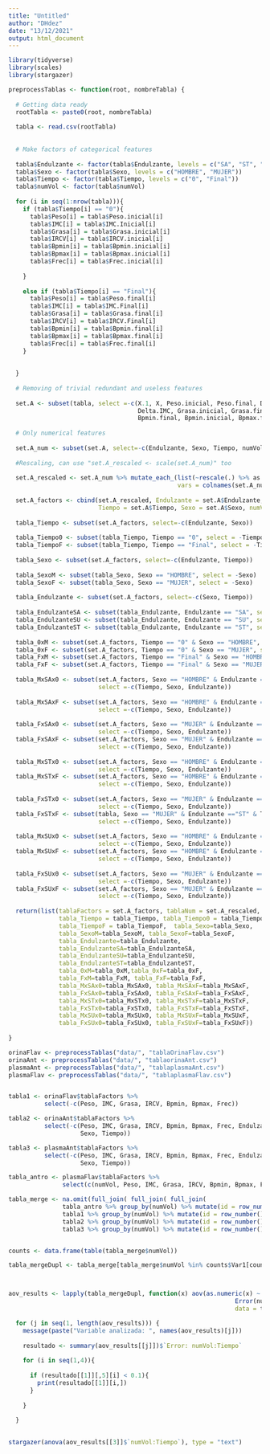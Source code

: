 ```yaml
---
title: "Untitled"
author: "DHdez"
date: "13/12/2021"
output: html_document
---
```


```r

library(tidyverse)
library(scales)
library(stargazer)

preprocessTablas <- function(root, nombreTabla) {
  
  # Getting data ready
  rootTabla <- paste0(root, nombreTabla)
  
  tabla <- read.csv(rootTabla)
  
  
  # Make factors of categorical features
  
  tabla$Endulzante <- factor(tabla$Endulzante, levels = c("SA", "ST", "SU"))
  tabla$Sexo <- factor(tabla$Sexo, levels = c("HOMBRE", "MUJER"))
  tabla$Tiempo <- factor(tabla$Tiempo, levels = c("0", "Final"))
  tabla$numVol <- factor(tabla$numVol)
  
  for (i in seq(1:nrow(tabla))){
    if (tabla$Tiempo[i] == "0"){
      tabla$Peso[i] = tabla$Peso.inicial[i]
      tabla$IMC[i] = tabla$IMC.Inicial[i]
      tabla$Grasa[i] = tabla$Grasa.inicial[i]
      tabla$IRCV[i] = tabla$IRCV.inicial[i]
      tabla$Bpmin[i] = tabla$Bpmin.inicial[i]
      tabla$Bpmax[i] = tabla$Bpmax.inicial[i]
      tabla$Frec[i] = tabla$Frec.inicial[i]
      
    }
    
    else if (tabla$Tiempo[i] == "Final"){
      tabla$Peso[i] = tabla$Peso.final[i]
      tabla$IMC[i] = tabla$IMC.Final[i]
      tabla$Grasa[i] = tabla$Grasa.final[i]
      tabla$IRCV[i] = tabla$IRCV.Final[i]
      tabla$Bpmin[i] = tabla$Bpmin.final[i]
      tabla$Bpmax[i] = tabla$Bpmax.final[i]
      tabla$Frec[i] = tabla$Frec.final[i]
    }
    
    
  }
  
  # Removing of trivial redundant and useless features 
  
  set.A <- subset(tabla, select =-c(X.1, X, Peso.inicial, Peso.final, Delta.Peso, Talla, IMC.Inicial, IMC.Final, 
                                    Delta.IMC, Grasa.inicial, Grasa.final, Delta.Grasa, IRCV.Final, IRCV.inicial, 
                                    Bpmin.final, Bpmin.inicial, Bpmax.final, Bpmax.inicial, Frec.final, Frec.inicial))
  
  # Only numerical features
  
  set.A_num <- subset(set.A, select=-c(Endulzante, Sexo, Tiempo, numVol))
  
  #Rescaling, can use "set.A_rescaled <- scale(set.A_num)" too
  
  set.A_rescaled <- set.A_num %>% mutate_each_(list(~rescale(.) %>% as.vector), 
                                               vars = colnames(set.A_num))
  
  set.A_factors <- cbind(set.A_rescaled, Endulzante = set.A$Endulzante, 
                         Tiempo = set.A$Tiempo, Sexo = set.A$Sexo, numVol = set.A$numVol)
  
  tabla_Tiempo <- subset(set.A_factors, select=-c(Endulzante, Sexo))
  
  tabla_Tiempo0 <- subset(tabla_Tiempo, Tiempo == "0", select = -Tiempo)
  tabla_TiempoF <- subset(tabla_Tiempo, Tiempo == "Final", select = -Tiempo)
  
  tabla_Sexo <- subset(set.A_factors, select=-c(Endulzante, Tiempo))
  
  tabla_SexoM <- subset(tabla_Sexo, Sexo == "HOMBRE", select = -Sexo)
  tabla_SexoF <- subset(tabla_Sexo, Sexo == "MUJER", select = -Sexo)
  
  tabla_Endulzante <- subset(set.A_factors, select=-c(Sexo, Tiempo))
  
  tabla_EndulzanteSA <- subset(tabla_Endulzante, Endulzante == "SA", select = -Endulzante)
  tabla_EndulzanteSU <- subset(tabla_Endulzante, Endulzante == "SU", select = -Endulzante)
  tabla_EndulzanteST <- subset(tabla_Endulzante, Endulzante == "ST", select = -Endulzante)
  
  tabla_0xM <- subset(set.A_factors, Tiempo == "0" & Sexo == "HOMBRE", select =-c(Tiempo, Sexo, Endulzante))
  tabla_0xF <- subset(set.A_factors, Tiempo == "0" & Sexo == "MUJER", select =-c(Tiempo, Sexo, Endulzante))
  tabla_FxM <- subset(set.A_factors, Tiempo == "Final" & Sexo == "HOMBRE", select =-c(Tiempo, Sexo, Endulzante))
  tabla_FxF <- subset(set.A_factors, Tiempo == "Final" & Sexo == "MUJER", select =-c(Tiempo, Sexo, Endulzante))
  
  tabla_MxSAx0 <- subset(set.A_factors, Sexo == "HOMBRE" & Endulzante =="SA" & Tiempo == "0", 
                         select =-c(Tiempo, Sexo, Endulzante))
  
  tabla_MxSAxF <- subset(set.A_factors, Sexo == "HOMBRE" & Endulzante =="SA" & Tiempo == "Final", 
                         select =-c(Tiempo, Sexo, Endulzante))
  
  tabla_FxSAx0 <- subset(set.A_factors, Sexo == "MUJER" & Endulzante =="SA"& Tiempo == "0", 
                         select =-c(Tiempo, Sexo, Endulzante))
  tabla_FxSAxF <- subset(set.A_factors, Sexo == "MUJER" & Endulzante =="SA"& Tiempo == "Final", 
                         select =-c(Tiempo, Sexo, Endulzante))
  
  tabla_MxSTx0 <- subset(set.A_factors, Sexo == "HOMBRE" & Endulzante =="ST" & Tiempo == "0", 
                         select =-c(Tiempo, Sexo, Endulzante))
  tabla_MxSTxF <- subset(set.A_factors, Sexo == "HOMBRE" & Endulzante =="ST"& Tiempo == "Final", 
                         select =-c(Tiempo, Sexo, Endulzante))
  
  tabla_FxSTx0 <- subset(set.A_factors, Sexo == "MUJER" & Endulzante =="ST" & Tiempo == "0",
                         select =-c(Tiempo, Sexo, Endulzante))
  tabla_FxSTxF <- subset(tabla, Sexo == "MUJER" & Endulzante =="ST" & Tiempo == "Final",
                         select =-c(Tiempo, Sexo, Endulzante))
  
  tabla_MxSUx0 <- subset(set.A_factors, Sexo == "HOMBRE" & Endulzante =="SU" & Tiempo == "0", 
                         select =-c(Tiempo, Sexo, Endulzante))
  tabla_MxSUxF <- subset(set.A_factors, Sexo == "HOMBRE" & Endulzante =="SU" & Tiempo == "Final", 
                         select =-c(Tiempo, Sexo, Endulzante))
  
  tabla_FxSUx0 <- subset(set.A_factors, Sexo == "MUJER" & Endulzante =="SU" & Tiempo == "0",
                         select =-c(Tiempo, Sexo, Endulzante))
  tabla_FxSUxF <- subset(set.A_factors, Sexo == "MUJER" & Endulzante =="SU" & Tiempo == "Final",
                         select =-c(Tiempo, Sexo, Endulzante))
  
  return(list(tablaFactors = set.A_factors, tablaNum = set.A_rescaled,
              tabla_Tiempo = tabla_Tiempo, tabla_Tiempo0 = tabla_Tiempo0,
              tabla_TiempoF = tabla_TiempoF,  tabla_Sexo=tabla_Sexo,
              tabla_SexoM=tabla_SexoM, tabla_SexoF=tabla_SexoF,
              tabla_Endulzante=tabla_Endulzante, 
              tabla_EndulzanteSA=tabla_EndulzanteSA,
              tabla_EndulzanteSU=tabla_EndulzanteSU, 
              tabla_EndulzanteST=tabla_EndulzanteST,
              tabla_0xM=tabla_0xM,tabla_0xF=tabla_0xF, 
              tabla_FxM=tabla_FxM, tabla_FxF=tabla_FxF,
              tabla_MxSAx0=tabla_MxSAx0, tabla_MxSAxF=tabla_MxSAxF,
              tabla_FxSAx0=tabla_FxSAx0, tabla_FxSAxF=tabla_FxSAxF, 
              tabla_MxSTx0=tabla_MxSTx0, tabla_MxSTxF=tabla_MxSTxF,
              tabla_FxSTx0=tabla_FxSTx0, tabla_FxSTxF=tabla_FxSTxF, 
              tabla_MxSUx0=tabla_MxSUx0, tabla_MxSUxF=tabla_MxSUxF, 
              tabla_FxSUx0=tabla_FxSUx0, tabla_FxSUxF=tabla_FxSUxF))
  
}

orinaFlav <- preprocessTablas("data/", "tablaOrinaFlav.csv")
orinaAnt <- preprocessTablas("data/", "tablaorinaAnt.csv")
plasmaAnt <- preprocessTablas("data/", "tablaplasmaAnt.csv")
plasmaFlav <- preprocessTablas("data/", "tablaplasmaFlav.csv")


tabla1 <- orinaFlav$tablaFactors %>% 
          select(-c(Peso, IMC, Grasa, IRCV, Bpmin, Bpmax, Frec))

tabla2 <- orinaAnt$tablaFactors %>% 
          select(-c(Peso, IMC, Grasa, IRCV, Bpmin, Bpmax, Frec, Endulzante, 
                    Sexo, Tiempo))

tabla3 <- plasmaAnt$tablaFactors %>% 
          select(-c(Peso, IMC, Grasa, IRCV, Bpmin, Bpmax, Frec, Endulzante, 
                    Sexo, Tiempo))

tabla_antro <- plasmaFlav$tablaFactors %>% 
               select(c(numVol, Peso, IMC, Grasa, IRCV, Bpmin, Bpmax, Frec)) 

tabla_merge <- na.omit(full_join( full_join( full_join(
               tabla_antro %>% group_by(numVol) %>% mutate(id = row_number()),
               tabla1 %>% group_by(numVol) %>% mutate(id = row_number()), by = c("numVol", "id")), 
               tabla2 %>% group_by(numVol) %>% mutate(id = row_number()), by = c("numVol", "id")),
               tabla3 %>% group_by(numVol) %>% mutate(id = row_number()), by = c("numVol", "id")) )


counts <- data.frame(table(tabla_merge$numVol))

tabla_mergeDupl <- tabla_merge[tabla_merge$numVol %in% counts$Var1[counts$Freq > 1],]




```


```r

aov_results <- lapply(tabla_mergeDupl, function(x) aov(as.numeric(x) ~ Sexo * Endulzante * Tiempo +
                                                               Error(numVol/Tiempo),
                                                               data = tabla_mergeDupl))


```

```r


  for (j in seq(1, length(aov_results))) {
    message(paste("Variable analizada: ", names(aov_results)[j]))
    
    resultado <- summary(aov_results[[j]])$`Error: numVol:Tiempo`
    
    for (i in seq(1,4)){
      
      if (resultado[[1]][,5][i] < 0.1){
        print(resultado[[1]][i,])
      }
      
    }  
    
  }
  

```

```r


stargazer(anova(aov_results[[3]]$`numVol:Tiempo`), type = "text")


```

